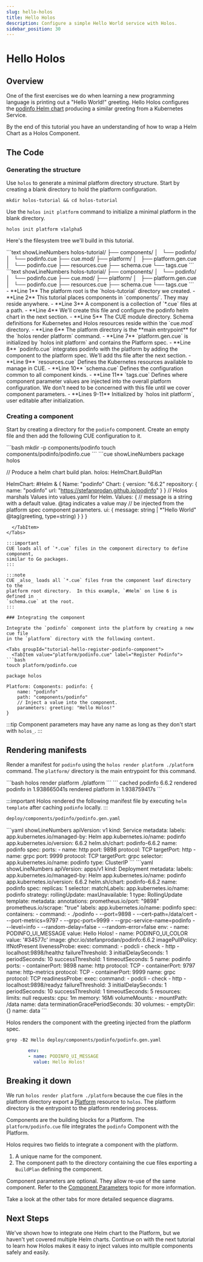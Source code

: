 ```yaml
---
slug: hello-holos
title: Hello Holos
description: Configure a simple Hello World service with Holos.
sidebar_position: 30
---
```



# Hello Holos

## Overview

One of the first exercises we do when learning a new programming language is
printing out a "Hello World!" greeting. Hello Holos configures the [podinfo Helm
chart][podinfo] producing a similar greeting from a Kubernetes Service.

By the end of this tutorial you have an understanding of how to wrap a Helm
Chart as a Holos Component.

## The Code

### Generating the structure

Use `holos` to generate a minimal platform directory structure.  Start by
creating a blank directory to hold the platform configuration.

```shell
mkdir holos-tutorial && cd holos-tutorial
```

Use the `holos init platform` command to initialize a minimal platform in the
blank directory.

```shell
holos init platform v1alpha5
```

Here's the filesystem tree we'll build in this tutorial.

<Tabs groupId="80D04C6A-BC83-44D0-95CC-CE01B439B159">
<TabItem value="tree" label="Tree">
```text showLineNumbers
holos-tutorial/
├── components/
│   └── podinfo/
│       └── podinfo.cue
├── cue.mod/
├── platform/
│   ├── platform.gen.cue
│   └── podinfo.cue
├── resources.cue
├── schema.cue
└── tags.cue
```
</TabItem>
<TabItem value="details" label="Details">
<div style={{display: "flex"}}>
<div>
```text showLineNumbers
holos-tutorial/
├── components/
│   └── podinfo/
│       └── podinfo.cue
├── cue.mod/
├── platform/
│   ├── platform.gen.cue
│   └── podinfo.cue
├── resources.cue
├── schema.cue
└── tags.cue
```
</div>
<div>
- **Line 1** The platform root is the `holos-tutorial` directory we created.
- **Line 2** This tutorial places components in `components/`.  They may reside
anywhere.
- **Line 3** A component is a collection of `*.cue` files at a path.
- **Line 4** We'll create this file and configure the podinfo helm chart in the
next section.
- **Line 5** The CUE module directory.  Schema definitions for Kubernetes and
Holos resources reside within the `cue.mod` directory.
- **Line 6** The platform directory is the **main entrypoint** for the `holos
render platform` command.
- **Line 7** `platform.gen.cue` is initialized by `holos init platform` and
contains the Platform spec.
- **Line 8** `podinfo.cue` integrates podinfo with the platform by adding the
component to the platform spec.  We'll add ths file after the next section.
- **Line 9** `resources.cue` Defines the Kubernetes resources available to
manage in CUE.
- **Line 10** `schema.cue` Defines the configuration common to all component
kinds.
- **Line 11** `tags.cue` Defines where component parameter values are injected
into the overall platform configuration.  We don't need to be concerned with
this file until we cover component parameters.
- **Lines 9-11** Initialized by `holos init platform`, user editable after
initialization.
</div>
</div>
</TabItem>
</Tabs>

### Creating a component

Start by creating a directory for the `podinfo` component.  Create an empty file
and then add the following CUE configuration to it.

<Tabs groupId="tutorial-hello-podinfo-helm-cue-code">
  <TabItem value="components/podinfo/podinfo.cue" label="Podinfo Helm Chart">
```bash
mkdir -p components/podinfo
touch components/podinfo/podinfo.cue
```
```cue showLineNumbers
package holos

// Produce a helm chart build plan.
holos: HelmChart.BuildPlan

HelmChart: #Helm & {
	Name: "podinfo"
	Chart: {
		version: "6.6.2"
		repository: {
			name: "podinfo"
			url:  "https://stefanprodan.github.io/podinfo"
		}
	}
	// Holos marshals Values into values.yaml for Helm.
	Values: {
		// message is a string with a default value.  @tag indicates a value may
		// be injected from the platform spec component parameters.
		ui: {
			message: string | *"Hello World" @tag(greeting, type=string)
		}
	}
}
```
  </TabItem>
</Tabs>

:::important
CUE loads all of `*.cue` files in the component directory to define component,
similar to Go packages.
:::

:::note
CUE _also_ loads all `*.cue` files from the component leaf directory to the
platform root directory.  In this example, `#Helm` on line 6 is defined in
`schema.cue` at the root.
:::

### Integrating the component

Integrate the `podinfo` component into the platform by creating a new cue file
in the `platform` directory with the following content.

<Tabs groupId="tutorial-hello-register-podinfo-component">
  <TabItem value="platform/podinfo.cue" label="Register Podinfo">
```bash
touch platform/podinfo.cue
```
```cue showLineNumbers
package holos

Platform: Components: podinfo: {
	name: "podinfo"
	path: "components/podinfo"
	// Inject a value into the component.
	parameters: greeting: "Hello Holos!"
}
```
  </TabItem>
</Tabs>

:::tip
Component parameters may have any name as long as they don't start with
`holos_`.
:::

## Rendering manifests

Render a manifest for `podinfo` using the `holos render platform ./platform`
command.  The `platform/` directory is the main entrypoint for this command.

<Tabs groupId="E150C802-7162-4FBF-82A7-77D9ADAEE847">
  <TabItem value="command" label="Command">
```bash
holos render platform ./platform
```
  </TabItem>
  <TabItem value="output" label="Output">
```
cached podinfo 6.6.2
rendered podinfo in 1.938665041s
rendered platform in 1.938759417s
```
  </TabItem>
</Tabs>

:::important
Holos rendered the following manifest file by executing `helm template` after
caching `podinfo` locally.
:::

```txt
deploy/components/podinfo/podinfo.gen.yaml
```

<Tabs groupId="0E9C231D-D0E8-410A-A4A0-601842A086A6">
  <TabItem value="service" label="Service">
```yaml showLineNumbers
apiVersion: v1
kind: Service
metadata:
  labels:
    app.kubernetes.io/managed-by: Helm
    app.kubernetes.io/name: podinfo
    app.kubernetes.io/version: 6.6.2
    helm.sh/chart: podinfo-6.6.2
  name: podinfo
spec:
  ports:
  - name: http
    port: 9898
    protocol: TCP
    targetPort: http
  - name: grpc
    port: 9999
    protocol: TCP
    targetPort: grpc
  selector:
    app.kubernetes.io/name: podinfo
  type: ClusterIP
```
  </TabItem>
  <TabItem value="deployment" label="Deployment">
```yaml showLineNumbers
apiVersion: apps/v1
kind: Deployment
metadata:
  labels:
    app.kubernetes.io/managed-by: Helm
    app.kubernetes.io/name: podinfo
    app.kubernetes.io/version: 6.6.2
    helm.sh/chart: podinfo-6.6.2
  name: podinfo
spec:
  replicas: 1
  selector:
    matchLabels:
      app.kubernetes.io/name: podinfo
  strategy:
    rollingUpdate:
      maxUnavailable: 1
    type: RollingUpdate
  template:
    metadata:
      annotations:
        prometheus.io/port: "9898"
        prometheus.io/scrape: "true"
      labels:
        app.kubernetes.io/name: podinfo
    spec:
      containers:
      - command:
        - ./podinfo
        - --port=9898
        - --cert-path=/data/cert
        - --port-metrics=9797
        - --grpc-port=9999
        - --grpc-service-name=podinfo
        - --level=info
        - --random-delay=false
        - --random-error=false
        env:
        - name: PODINFO_UI_MESSAGE
          value: Hello Holos!
        - name: PODINFO_UI_COLOR
          value: '#34577c'
        image: ghcr.io/stefanprodan/podinfo:6.6.2
        imagePullPolicy: IfNotPresent
        livenessProbe:
          exec:
            command:
            - podcli
            - check
            - http
            - localhost:9898/healthz
          failureThreshold: 3
          initialDelaySeconds: 1
          periodSeconds: 10
          successThreshold: 1
          timeoutSeconds: 5
        name: podinfo
        ports:
        - containerPort: 9898
          name: http
          protocol: TCP
        - containerPort: 9797
          name: http-metrics
          protocol: TCP
        - containerPort: 9999
          name: grpc
          protocol: TCP
        readinessProbe:
          exec:
            command:
            - podcli
            - check
            - http
            - localhost:9898/readyz
          failureThreshold: 3
          initialDelaySeconds: 1
          periodSeconds: 10
          successThreshold: 1
          timeoutSeconds: 5
        resources:
          limits: null
          requests:
            cpu: 1m
            memory: 16Mi
        volumeMounts:
        - mountPath: /data
          name: data
      terminationGracePeriodSeconds: 30
      volumes:
      - emptyDir: {}
        name: data
```
  </TabItem>
</Tabs>

Holos renders the component with the greeting injected from the platform spec.

```shell
grep -B2 Hello deploy/components/podinfo/podinfo.gen.yaml
```
```yaml
        env:
        - name: PODINFO_UI_MESSAGE
          value: Hello Holos!
```

## Breaking it down

We run `holos render platform ./platform` because the cue files in the platform
directory export a [Platform] resource to `holos`.  The platform directory is
the entrypoint to the platform rendering process.

Components are the building blocks for a Platform.  The `platform/podinfo.cue`
file integrates the `podinfo` Component with the Platform.

Holos requires two fields to integrate a component with the platform.

1. A unique name for the component.
2. The component path to the directory containing the cue files exporting a
`BuildPlan` defining the component.

Component parameters are optional.  They allow re-use of the same component.
Refer to the [Component Parameters] topic for more information.

<Tabs groupId="67C1EE71-3EA8-4568-9F6D-0072BA09FF12">
  <TabItem value="overview" label="Rendering Overview">
    Take a look at the other tabs for more detailed sequence diagrams.
    <RenderingOverview />
  </TabItem>
  <TabItem value="platform" label="Platform Sequence">
    <PlatformSequence />
  </TabItem>
  <TabItem value="component" label="Component Sequence">
    <ComponentSequence />
  </TabItem>
</Tabs>

## Next Steps

We've shown how to integrate one Helm chart to the Platform, but we haven't yet
covered multiple Helm charts.  Continue on with the next tutorial to learn how
Holos makes it easy to inject values into multiple components safely and easily.

[podinfo]: https://github.com/stefanprodan/podinfo
[CUE Module]: https://cuelang.org/docs/reference/modules/
[CUE Tags]: https://cuelang.org/docs/howto/inject-value-into-evaluation-using-tag-attribute/
[Platform]: ../api/author.md#Platform
[Component Parameters]: ../topics/component-parameters.mdx

